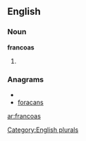==English==

===Noun===
'''francoas'''

# {{plural of|[[francoa]]}}

===Anagrams===
* {{alphagram|aacfnors}}
* [[foracans#English|foracans]]

[[Category:English plurals]]

[[ar:francoas]]